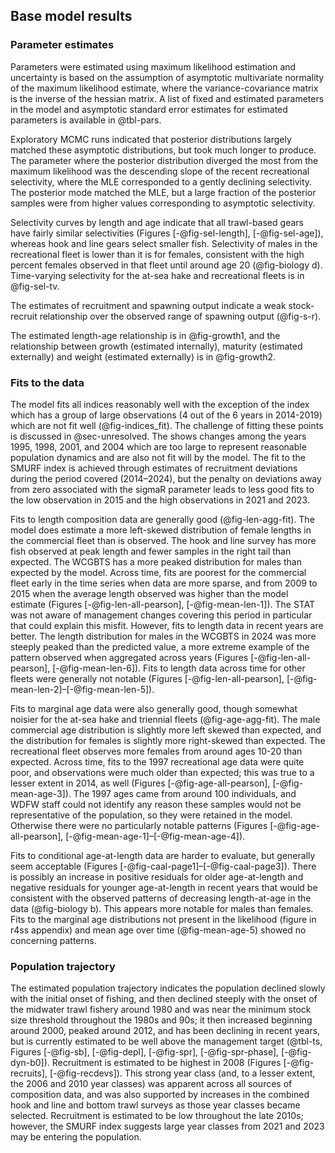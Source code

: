 ## Base model results

### Parameter estimates

Parameters were estimated using maximum likelihood estimation and uncertainty is based on the assumption of asymptotic multivariate normality of the maximum likelihood estimate, where the variance-covariance matrix is the inverse of the hessian matrix. A list of fixed and estimated parameters in the model and asymptotic standard error estimates for estimated parameters is available in @tbl-pars.

Exploratory MCMC runs indicated that posterior distributions largely matched these asymptotic distributions, but took much longer to produce. The parameter where the posterior distribution diverged the most from the maximum likelihood was the descending slope of the recent recreational selectivity, where the MLE corresponded to a gently declining selectivity. The posterior mode matched the MLE, but a large fraction of the posterior samples were from higher values corresponding to asymptotic selectivity. 

<!-- Population numbers and biomass at age × year × sex (if sex-specific M, growth, or selectivity) (may be provided as a text, csv, or spreadsheet file). This is not required while undergoing review. Can be included in electronic appendices (SS report files), should be provided as supplementary material for assessments developed with alternative assessment platforms.  -->

Selectivity curves by length and age indicate that all trawl-based gears have fairly similar selectivities (Figures [-@fig-sel-length], [-@fig-sel-age]), whereas hook and line gears select smaller fish. Selectivity of males in the recreational fleet is lower than it is for females, consistent with the high percent females observed in that fleet until around age 20 (@fig-biology d). Time-varying selectivity for the at-sea hake and recreational fleets is in @fig-sel-tv. 

The estimates of recruitment and spawning output indicate a weak stock-recruit relationship over the observed range of spawning output (@fig-s-r). 

The estimated length-age relationship is in @fig-growth1, and the relationship between growth (estimated internally), maturity (estimated externally) and weight (estimated externally) is in @fig-growth2.

### Fits to the data

The model fits all indices reasonably well with the exception of the \gls{s-wcgbt} index which has a group of large observations (4 out of the 6 years in 2014-2019) which are not fit well (@fig-indices_fit). The challenge of fitting these points is discussed in @sec-unresolved. The \gls{s-tri} shows changes among the years 1995, 1998, 2001, and 2004 which are too large to represent reasonable population dynamics and are also not fit will by the model. The fit to the SMURF index is achieved through estimates of recruitment deviations during the period covered (2014--2024), but the penalty on deviations away from zero associated with the sigmaR parameter leads to less good fits to the low observation in 2015 and the high observations in 2021 and 2023.

Fits to length composition data are generally good (@fig-len-agg-fit). The model does estimate a more left-skewed distribution of female lengths in the commercial fleet than is observed. The hook and line survey has more fish observed at peak length and fewer samples in the right tail than expected. The WCGBTS has a more peaked distribution for males than expected by the model. Across time, fits are poorest for the commercial fleet early in the time series when data are more sparse, and from 2009 to 2015 when the average length observed was higher than the model estimate (Figures [-@fig-len-all-pearson], [-@fig-mean-len-1]). The STAT was not aware of management changes covering this period in particular that could explain this misfit. However, fits to length data in recent years are better. The length distribution for males in the WCGBTS in 2024 was more steeply peaked than the predicted value, a more extreme example of the pattern observed when aggregated across years (Figures [-@fig-len-all-pearson], [-@fig-mean-len-6]). Fits to length data across time for other fleets were generally not notable (Figures [-@fig-len-all-pearson], [-@fig-mean-len-2]--[-@fig-mean-len-5]).

Fits to marginal age data were also generally good, though somewhat noisier for the at-sea hake and triennial fleets (@fig-age-agg-fit). The male commercial age distribution is slightly more left skewed than expected, and the distribution for females is slightly more right-skewed than expected. The recreational fleet observes more females from around ages 10-20 than expected. Across time, fits to the 1997 recreational age data were quite poor, and observations were much older than expected; this was true to a lesser extent in 2014, as well (Figures [-@fig-age-all-pearson], [-@fig-mean-age-3]). The 1997 ages came from around 100 individuals, and WDFW staff could not identify any reason these samples would not be representative of the population, so they were retained in the model. Otherwise there were no particularly notable patterns (Figures [-@fig-age-all-pearson], [-@fig-mean-age-1]--[-@fig-mean-age-4]). 

Fits to conditional age-at-length data are harder to evaluate, but generally seem acceptable (Figures [-@fig-caal-page1]--[-@fig-caal-page3]). There is possibly an increase in positive residuals for older age-at-length and negative residuals for younger age-at-length in recent years that would be consistent with the observed patterns of decreasing length-at-age in the data (@fig-biology b). This appears more notable for males than females. Fits to the marginal age distributions not present in the likelihood (figure in r4ss appendix) and mean age over time (@fig-mean-age-5) showed no concerning patterns.

### Population trajectory

The estimated population trajectory indicates the population declined slowly with the initial onset of fishing, and then declined steeply with the onset of the midwater trawl fishery around 1980 and was near the minimum stock size threshold throughout the 1980s and 90s; it then increased beginning around 2000, peaked around 2012, and has been declining in recent years, but is currently estimated to be well above the management target (@tbl-ts, Figures [-@fig-sb], [-@fig-depl], [-@fig-spr], [-@fig-spr-phase], [-@fig-dyn-b0]). Recruitment is estimated to be highest in 2008 (Figures [-@fig-recruits], [-@fig-recdevs]). This strong year class (and, to a lesser extent, the 2006 and 2010 year classes) was apparent across all sources of composition data, and was also supported by increases in the combined hook and line and bottom trawl surveys as those year classes became selected. Recruitment is estimated to be low throughout the late 2010s; however, the SMURF index suggests large year classes from 2021 and 2023 may be entering the population.
